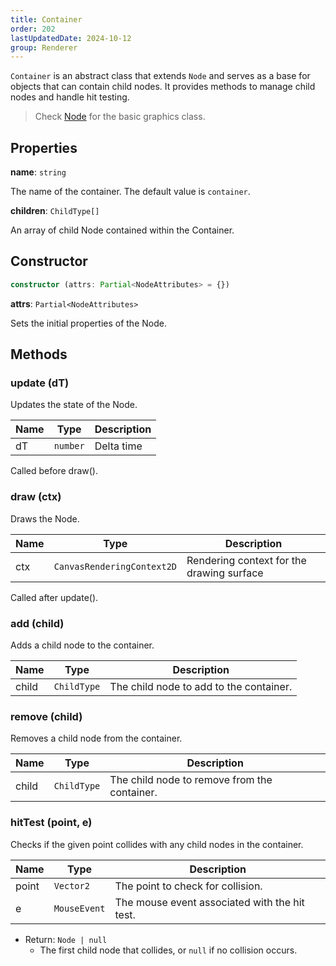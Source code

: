 ```yaml
---
title: Container
order: 202
lastUpdatedDate: 2024-10-12
group: Renderer
---
```


`Container` is an abstract class that extends `Node` and serves as a base for objects that can contain child nodes.
It provides methods to manage child nodes and handle hit testing.

> Check [Node](/docs/renderer/node) for the basic graphics class.

## Properties

**name**: `string`

The name of the container. The default value is `container`.

**children**: `ChildType[]`

An array of child Node contained within the Container.

## Constructor

```typescript
constructor (attrs: Partial<NodeAttributes> = {})
```

**attrs**: `Partial<NodeAttributes>`

Sets the initial properties of the Node.

## Methods

### update (dT)

Updates the state of the Node.

| Name | Type     | Description |
| ---- | -------- | ----------- |
| dT   | `number` | Delta time  |

Called before draw().

### draw (ctx)

Draws the Node.

| Name | Type                       | Description                               |
| ---- | -------------------------- | ----------------------------------------- |
| ctx  | `CanvasRenderingContext2D` | Rendering context for the drawing surface |

Called after update().

### add (child)

Adds a child node to the container.

| Name  | Type        | Description                             |
| ----- | ----------- | --------------------------------------- |
| child | `ChildType` | The child node to add to the container. |

### remove (child)

Removes a child node from the container.

| Name  | Type        | Description                                  |
| ----- | ----------- | -------------------------------------------- |
| child | `ChildType` | The child node to remove from the container. |

### hitTest (point, e)

Checks if the given point collides with any child nodes in the container.

| Name  | Type         | Description                                   |
| ----- | ------------ | --------------------------------------------- |
| point | `Vector2`    | The point to check for collision.             |
| e     | `MouseEvent` | The mouse event associated with the hit test. |

- Return: `Node | null`
  - The first child node that collides, or `null` if no collision occurs.
